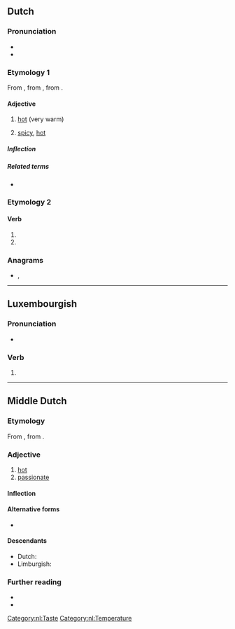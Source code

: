 {{also|Heet|-heet}}
==Dutch==

===Pronunciation===
* {{rhymes|eːt|lang=nl}}
* {{IPA|/ɦeːt/|lang=nl}}

===Etymology 1===
From {{inh|nl|dum|hêet}}, from {{inh|nl|odt|*hēt}}, from {{inh|nl|gem-pro|*haitaz}}.

====Adjective====
{{nl-adj|heter}}

# [[hot]] (very warm)
#: {{ant|nl|koud|koel}}
# [[spicy]], [[hot]]

=====Inflection=====
{{nl-decl-adj|hete}}

=====Related terms=====
* {{l|nl|hitte}}

===Etymology 2===
{{nonlemma}}

====Verb====
{{nl-verb-form}}

# {{nl-verb form of|p=123|n=sg|t=pres|m=ind|heten}}
# {{nl-verb form of|m=imp|heten}}

===Anagrams===
* {{l|nl|hete}}, {{l|nl|thee}}

[[Category:nl:Taste]]
[[Category:nl:Temperature]]

----

==Luxembourgish==

===Pronunciation===
* {{IPA|/heːt/|lang=lb}}

===Verb===
{{head|lb|verb form}}

# {{inflection of|haen||3|s|pres|ind|lang=lb}}

----

==Middle Dutch==

===Etymology===
From {{inh|dum|odt|*hēt}}, from {{inh|dum|gem-pro|*haitaz}}.

===Adjective===
{{dum-adj|head=hêet}}

# [[hot]]
# [[passionate]]

====Inflection====
{{rfinfl|dum|adjective}}

====Alternative forms====
* {{l|dum|heit}}

====Descendants====
* Dutch: {{l|nl|heet}}
* Limburgish: {{l|li|heit}}

===Further reading===
* {{R:VMNW|ID84172|II}}
* {{R:MNW|16254|VI}}